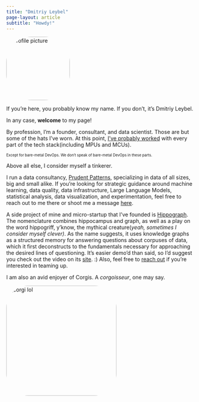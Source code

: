 ```yaml
---
title: "Dmitriy Leybel"
page-layout: article
subtitle: "Howdy!"
---
```


::: {layout="[20,80]"}
<img src="images/profile_pic.jpg" alt="profile picture" style="border-radius: 40%;  object-fit: cover;" width="169"/>

<div>

If you're here, you probably know my name. If you don't, it's Dmitriy Leybel.

In any case, **welcome** to my page!

By profession, I'm a founder, consultant, and data scientist. Those are but some of the hats I've worn. At this point, [I've probably worked](resume.qmd) with every part of the tech stack(including MPUs and MCUs).

<sub><sup>Except for bare-metal DevOps. We don't speak of bare-metal DevOps in these parts.</sup></sub>

Above all else, I consider myself a tinkerer.

</div>
:::

I run a data consultancy, [Prudent Patterns](https://prudentpatterns.com), specializing in data of all sizes, big and small alike. If you're looking for strategic guidance around machine learning, data quality, data infrastructure, Large Language Models, statistical analysis, data visualization, and experimentation, feel free to reach out to me there or shoot me a message [here](mailto:dmleybel@gmail.com).



A side project of mine and micro-startup that I've founded is [Hippograph](https://hippograph.io). The nomenclature combines hippocampus and graph, as well as a play on the word hippogriff, y'know, the mythical creature(*yeah, sometimes I consider myself clever)*. As the name suggests, it uses knowledge graphs as a structured memory for answering questions about corpuses of data, which it first deconstructs to the fundamentals necessary for approaching the desired lines of questioning. It's easier demo'd than said, so I'd suggest you check out the video on its [site](https://hippograph.io). :)
Also, feel free to [reach out](mailto:dmleybel@gmail.com) if you're interested in teaming up.

I am also an avid enjoyer of Corgis. A *corgoisseur*, one may say.

<img src="images/corgo_pic.jpg" alt="corgi lol" style="border-radius: 20%;  object-fit: cover;" width="293"/>